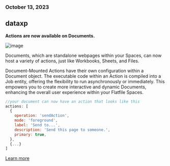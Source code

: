 ### October 13, 2023

## dataxp

**Actions are now available on Documents.**

![image](../changelog/images/document_actions_primary.png)

Documents, which are standalone webpages within your Spaces, can now host a
variety of actions, just like Workbooks, Sheets, and Files.

Document-Mounted Actions have their own configuration within a Document object.
The executable code within an Action is compiled into a Job entity, offering the
flexibility to run asynchronously or immediately. This empowers you to create
more interactive and dynamic Documents, enhancing the overall user experience
within your Flatfile Spaces.

```jsx workbook.js
//your document can now have an action that looks like this
actions: [
  {
    operation: 'sendAction',
    mode: 'foreground',
    label: 'Send to...',
    description: 'Send this page to someone.',
    primary: true,
  },
  {...}
]
```

[Learn more](../guides/actions#document-mounted)
